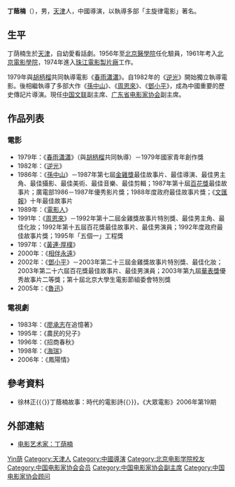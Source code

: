 '''丁蔭楠'''（{{bd|1938年||catIdx=Ding,丁}}），男，[[天津|天津]]人，中國導演，以執導多部「主旋律電影」著名。

== 生平 ==
丁荫楠生於[[天津|天津]]，自幼愛看話劇。1956年至[[北京醫學院|北京醫學院]]任化驗員，1961年考入[[北京電影學院|北京電影學院]]，1974年進入[[珠江電影製片廠|珠江電影製片廠]]工作。

1979年與[[胡柄榴|胡柄榴]]共同執導電影《[[春雨瀟瀟|春雨瀟瀟]]》。自1982年的《[[逆光|逆光]]》開始獨立執導電影。後相繼執導了多部大作《[[孫中山_(1986年電影)|孫中山]]》、《[[周恩來_(電影)|周恩來]]》、《[[鄧小平_(電影)|鄧小平]]》，成為中國重要的歷史傳記片導演。現任[[中国文联|中国文联]]副主席、[[广东省电影家协会|广东省电影家协会]]副主席。

== 作品列表 ==
=== 電影 ===
*1979年：《[[春雨瀟瀟|春雨瀟瀟]]》（與[[胡柄榴|胡柄榴]]共同執導）－1979年國家青年創作獎
*1982年：《[[逆光|逆光]]》
*1986年：《[[孫中山_(1986年電影)|孫中山]]》－1987年第七屆[[金雞獎|金雞獎]]最佳故事片、最佳導演、最佳男主角、最佳攝影、最佳美術、最佳音樂、最佳剪輯；1987年第十屆[[百花獎|百花獎]]最佳故事片；廣電部1986－1987年優秀影片獎；1988年度政府最佳故事片獎；《[[文汇报_(香港)|文匯報]]》十年最佳故事片
*1989年：《[[電影人|電影人]]》
*1991年：《[[周恩來_(電影)|周恩來]]》－1992年第十二屆金雞獎故事片特別獎、最佳男主角、最佳化妝；1992年第十五屆百花獎最佳故事片、最佳男演員；1992年度政府最佳故事片獎；1995年「五個一」工程獎
*1997年：《[[黃連·厚樸|黃連·厚樸]]》
*2000年：《[[相伴永遠|相伴永遠]]》
*2002年：《[[鄧小平_(電影)|鄧小平]]》－2003年第二十三屆金雞獎故事片特別獎、最佳化妝；2003年第二十六屆百花獎最佳故事片、最佳男演員；2003年第九屆[[華表獎|華表獎]]優秀故事片二等獎；第十屆北京大學生電影節組委會特別獎
*2005年：《[[魯迅_(電影)|魯迅]]》

=== 電視劇 ===
*1983年：《[[廖承志|廖承志]]在追憶著》
*1995年：《農民的兒子》
*1996年：《招商春秋》
*1998年：《[[海瑞|海瑞]]》
*2006年：《鳳陽情》

== 參考資料 ==
* 徐林正{{〈}}丁蔭楠故事：時代的電影詩{{〉}}，《大眾電影》2006年第19期

== 外部連結 ==
* [http://news.sina.com.cn/o/2007-08-29/144812471712s.shtml 电影艺术家：丁荫楠]{{Wayback|url=http://news.sina.com.cn/o/2007-08-29/144812471712s.shtml |date=20160304095419 }}

{{中国电影金鸡奖最佳导演}}
{{中国电影金鸡奖终身成就奖}}
{{国家有突出贡献电影艺术家}}
{{Navboxes 
| title  = 丁荫楠在[[中国电影家协会|中国电影家协会]]的职务
| list1  =
{{中国电影家协会第五届理事会}}
{{中国电影家协会第六届理事会}}
{{中国电影家协会第七届理事会}}
{{中国电影家协会第八届理事会}}
{{中国电影家协会第九届理事会}}
{{中国电影家协会第十届理事会}}
}}
{{Navboxes 
| title  = 丁荫楠在[[中国文学艺术界联合会|中国文学艺术界联合会]]的职务
| list1  =
{{中国文学艺术界联合会第六届全国委员会}}
{{中国文学艺术界联合会第七届全国委员会}}
{{中国文学艺术界联合会第八届全国委员会}}
{{中国文学艺术界联合会第九届全国委员会}}
{{中国文学艺术界联合会第十届全国委员会}}
}}

{{Authority control}}
{{DEFAULTSORT:Ding丁}}
[[Category:丁姓|Yin荫]]
[[Category:天津人|Category:天津人]]
[[Category:中國導演|Category:中國導演]]
[[Category:北京电影学院校友|Category:北京电影学院校友]]
[[Category:中国电影家协会会员|Category:中国电影家协会会员]]
[[Category:中国电影家协会副主席|Category:中国电影家协会副主席]]
[[Category:中国电影家协会顾问|Category:中国电影家协会顾问]]